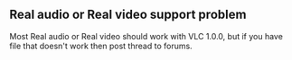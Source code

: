 ==Real audio or Real video support problem==

Most Real audio or Real video should work with VLC 1.0.0, but if you have file that doesn't work then post thread to forums.

{{VSG}}